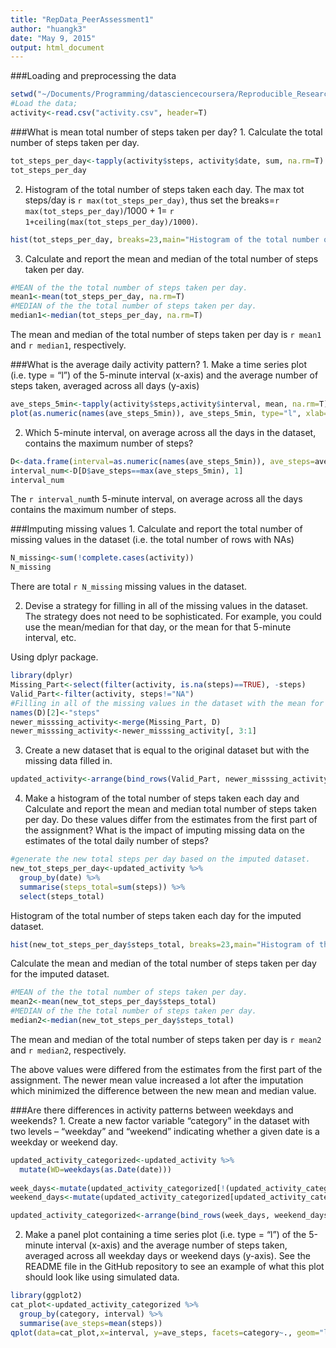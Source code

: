 ```yaml
---
title: "RepData_PeerAssessment1"
author: "huangk3"
date: "May 9, 2015"
output: html_document
---
```

###Loading and preprocessing the data
```r
setwd("~/Documents/Programming/datasciencecoursera/Reproducible_Research")
#Load the data;
activity<-read.csv("activity.csv", header=T)
```

###What is mean total number of steps taken per day?
1. Calculate the total number of steps taken per day.
```r
tot_steps_per_day<-tapply(activity$steps, activity$date, sum, na.rm=T)
tot_steps_per_day
```

2. Histogram of the total number of steps taken each day. The max tot steps/day is `r max(tot_steps_per_day)`, thus set the breaks=`r max(tot_steps_per_day)`/1000 + 1= `r 1+ceiling(max(tot_steps_per_day)/1000)`. 

```r
hist(tot_steps_per_day, breaks=23,main="Histogram of the total number of steps taken each day", xlab="Total steps per day")
```

3. Calculate and report the mean and median of the total number of steps taken per day.
```r
#MEAN of the the total number of steps taken per day.
mean1<-mean(tot_steps_per_day, na.rm=T)
#MEDIAN of the the total number of steps taken per day.
median1<-median(tot_steps_per_day, na.rm=T)
```
The mean and median of the total number of steps taken per day is `r mean1` and `r median1`, respectively.

###What is the average daily activity pattern?
1. Make a time series plot (i.e. type = "l") of the 5-minute interval (x-axis) and the average number of steps taken, averaged across all days (y-axis)
```r
ave_steps_5min<-tapply(activity$steps,activity$interval, mean, na.rm=T)
plot(as.numeric(names(ave_steps_5min)), ave_steps_5min, type="l", xlab="5 minute interval each day", ylab="Average steps taken", main="Average number of steps taken every 5-minute interval per day")
```

2. Which 5-minute interval, on average across all the days in the dataset, contains the maximum number of steps?
```r
D<-data.frame(interval=as.numeric(names(ave_steps_5min)), ave_steps=ave_steps_5min)
interval_num<-D[D$ave_steps==max(ave_steps_5min), 1]
interval_num
```
The `r interval_num`th 5-minute interval, on average across all the days contains the maximum number of steps.

###Imputing missing values
1. Calculate and report the total number of missing values in the dataset (i.e. the total number of rows with NAs)
```r
N_missing<-sum(!complete.cases(activity))
N_missing
```
There are total `r N_missing` missing values in the dataset.

2. Devise a strategy for filling in all of the missing values in the dataset. The strategy does not need to be sophisticated. For example, you could use the mean/median for that day, or the mean for that 5-minute interval, etc.

Using dplyr package.
```r
library(dplyr)
Missing_Part<-select(filter(activity, is.na(steps)==TRUE), -steps)
Valid_Part<-filter(activity, steps!="NA")
#Filling in all of the missing values in the dataset with the mean for that 5-minute interval.
names(D)[2]<-"steps"
newer_misssing_activity<-merge(Missing_Part, D)
newer_misssing_activity<-newer_misssing_activity[, 3:1]
```

3. Create a new dataset that is equal to the original dataset but with the missing data filled in.
```r
updated_activity<-arrange(bind_rows(Valid_Part, newer_misssing_activity), date, interval)
```

4. Make a histogram of the total number of steps taken each day and Calculate and report the mean and median total number of steps taken per day. Do these values differ from the estimates from the first part of the assignment? What is the impact of imputing missing data on the estimates of the total daily number of steps?
```r
#generate the new total steps per day based on the imputed dataset.
new_tot_steps_per_day<-updated_activity %>%
  group_by(date) %>%
  summarise(steps_total=sum(steps)) %>%
  select(steps_total)
```

Histogram of the total number of steps taken each day for the imputed dataset.
```r
hist(new_tot_steps_per_day$steps_total, breaks=23,main="Histogram of the total number of steps taken each day (imputed)", xlab="Total steps per day")
```

Calculate the mean and median of the total number of steps taken per day for the imputed dataset.
```r
#MEAN of the the total number of steps taken per day.
mean2<-mean(new_tot_steps_per_day$steps_total)
#MEDIAN of the the total number of steps taken per day.
median2<-median(new_tot_steps_per_day$steps_total)
```
The mean and median of the total number of steps taken per day is `r mean2` and `r median2`, respectively.

The above values were differed from the estimates from the first part of the assignment. The newer mean value increased a lot after the imputation which minimized the difference between the new mean and median value.

###Are there differences in activity patterns between weekdays and weekends?
1. Create a new factor variable "category" in the dataset with two levels – “weekday” and “weekend” indicating whether a given date is a weekday or weekend day.
```r
updated_activity_categorized<-updated_activity %>%
  mutate(WD=weekdays(as.Date(date)))
  
week_days<-mutate(updated_activity_categorized[!(updated_activity_categorized$WD %in% c("Sunday", "Saturday")), ], category="weekday")
weekend_days<-mutate(updated_activity_categorized[updated_activity_categorized$WD %in% c("Sunday", "Saturday"), ], category="weekend")

updated_activity_categorized<-arrange(bind_rows(week_days, weekend_days), date)
```

2. Make a panel plot containing a time series plot (i.e. type = "l") of the 5-minute interval (x-axis) and the average number of steps taken, averaged across all weekday days or weekend days (y-axis). See the README file in the GitHub repository to see an example of what this plot should look like using simulated data.
```r
library(ggplot2)
cat_plot<-updated_activity_categorized %>%
  group_by(category, interval) %>%
  summarise(ave_steps=mean(steps))
qplot(data=cat_plot,x=interval, y=ave_steps, facets=category~., geom="line", xlab="Intervals each day", ylab="Average steps")
```
